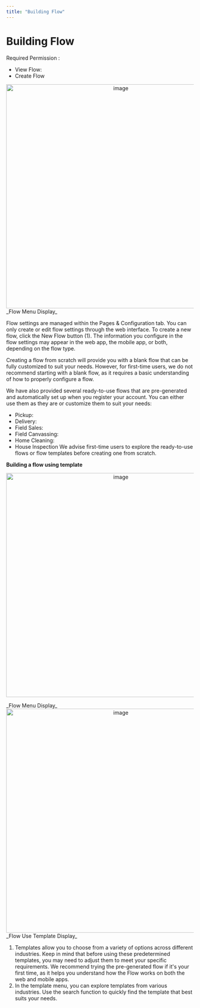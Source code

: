 ```yaml
---
title: "Building Flow"
---
```


# Building Flow

Required Permission :

- View Flow:
- Create Flow

<div align="center">
  <img src="https://t3837933.p.clickup-attachments.com/t3837933/84d13558-01eb-4814-9092-c392de4fd521/image.png" alt="image" width="600" />
</div> _Flow Menu Display_

Flow settings are managed within the Pages & Configuration tab. You can only create or edit flow settings through the web interface. To create a new flow, click the New Flow button (1). The information you configure in the flow settings may appear in the web app, the mobile app, or both, depending on the flow type.

Creating a flow from scratch will provide you with a blank flow that can be fully customized to suit your needs. However, for first-time users, we do not recommend starting with a blank flow, as it requires a basic understanding of how to properly configure a flow.

We have also provided several ready-to-use flows that are pre-generated and automatically set up when you register your account. You can either use them as they are or customize them to suit your needs:

- Pickup:
- Delivery:
- Field Sales:
- Field Canvassing:
- Home Cleaning:
- House Inspection We advise first-time users to explore the ready-to-use flows or flow templates before creating one from scratch.

**Building a flow using template** <div align="center">
  <img src="https://t3837933.p.clickup-attachments.com/t3837933/d5f1198a-887f-4d7b-9bb1-ee22818ca46d/image.png" alt="image" width="600" />
</div> _Flow Menu Display_

<div align="center">
  <img src="https://t3837933.p.clickup-attachments.com/t3837933/bd6033d9-cb48-4fb6-81c1-8b9e6230e8d6/image.png" alt="image" width="600" />
</div> _Flow Use Template Display_

1. Templates allow you to choose from a variety of options across different industries. Keep in mind that before using these predetermined templates, you may need to adjust them to meet your specific requirements. We recommend trying the pre-generated flow if it's your first time, as it helps you understand how the Flow works on both the web and mobile apps.
2. In the template menu, you can explore templates from various industries. Use the search function to quickly find the template that best suits your needs.